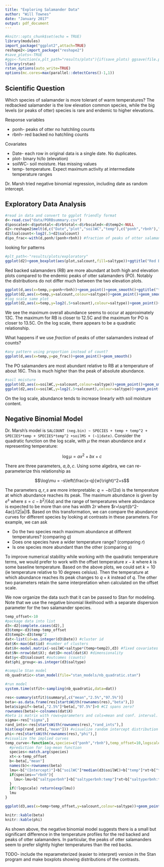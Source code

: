 ```yaml
---
title: "Exploring Salamander Data"
author: "Will Townes"
date: "January 2017"
output: pdf_document
---
```


```r
#knitr::opts_chunk$set(echo = TRUE)
library(modules)
import_package("ggplot2",attach=TRUE)
reshape2<-import_package("reshape2")
#save_plots<-TRUE
#ggs<-function(x,plt_path="results/plots"){if(save_plots) ggsave(file.path(plt_path,x))}
library(rstan)
rstan_options(auto_write=TRUE)
options(mc.cores=max(parallel::detectCores()-1,1))
```

## Scientific Question

Which species of salamander is more tolerant of warm temperatures? The redbacked salamander is the low elevation common species, while the big levels (or peaks of otter) species is rare and endemic to higher elevations.

Response variables

* ponh- peaks of otter no hatchling counts
* rbnh- red backed no hatchling counts

Covariates

* Date- each row in original data is a single date. No duplicates.
* plot- binary hi/lo (elevation)
* soilWC- soil moisture. Has missing values
* temp- temperature. Expect maximum activity at intermediate temperature ranges

Dr. Marsh tried negative binomial regression, including date as random intercept.

## Exploratory Data Analysis

```r
#read in data and convert to ggplot friendly format
d<-read.csv("data/PORBsummary.csv")
d$poscaled<-d$pototal<-d$rbtotal<-d$rbscaled<-d$temp2<-NULL
d2<-reshape2$melt(d,c("Date","plot","soilWC","temp"),c("ponh","rbnh"),"saltype",value.name="salcount")
d2$lsalcount<-log2(.5+d2$salcount)
d$po_frac<-with(d,ponh/(ponh+rbnh)) #fraction of peaks of otter salamanders
```

looking for patterns

```r
#plt_path<-"results/plots/exploratory"
ggplot(d2)+geom_boxplot(aes(plot,salcount,fill=saltype))+ggtitle("Red Backed dominant at both elevations?")
```

Red backed salamanders (RB) are more abundant at both high and elevation plots compared to the endemic peaks of otter salamanders (PO). Notably the distributions do not differ much between the two elevation plots.

```r
ggplot(d,aes(x=temp,y=ponh+rbnh))+geom_point()+geom_smooth()+ggtitle("total salcount vs temperature")
ggplot(d2,aes(x=temp,y=salcount,colour=saltype))+geom_point()+geom_smooth()+ggtitle("salcount by species versus temperature")
#log scale same plot
ggplot(d2,aes(x=temp,y=log2(.5+salcount),colour=saltype))+geom_point()+geom_smooth()+ggtitle("log-abundance by species versus temperature")
```

We see the maximum overall abundance seems to occur at approximately 13C. The maximum for RB is closer to 12.5C and the maximum for PO is closer to 13.5C. On the log scale, there appears to be a quadratic relationship.

What happens if we use *fraction* of peaks of otter salamanders instead of counts?

```r
#any pattern using proportion instead of count?
ggplot(d,aes(x=temp,y=po_frac))+geom_point()+geom_smooth()
```

The PO salamanders are most abundant relative to RB at a temperature of about 16C. This is much higher than the peak of absolute abundance.

```r
#soil moisture
ggplot(d2,aes(x=soilWC,y=salcount,colour=saltype))+geom_point()+geom_smooth()
ggplot(d2,aes(x=soilWC,y=log2(.5+salcount),colour=saltype))+geom_point()+geom_smooth()
```

On the log scale, abundance tends to increase linearly with soil moisture content.

## Negative Binomial Model

Dr. Marsh's model is `SALCOUNT (neg.bin) ~ SPECIES + temp + temp^2 + SPECIES*temp + SPECIES*temp^2 +soilMS + (~1|date)`. Consider the quadratic function on the log scale, with $\mu$ the mean abundance and $x$ representing temperature:

$$\log\mu = ax^2+bx+c$$

There are three parameters, $a,b,c$. Using some algebra, we can re-parameterize this relationship as

$$\log\mu = -s\left(\frac{x-q}{w}\right)^2+s$$

The parameters $q,r,s$ are more interpretable: $q=-b/(2a)$ is the temperature at which abundance reaches its peak. The maximum abundance is given by $e^s$ where $s=c-b^2/(4a)$ and the range of temperatures where abundance is expected to be more than one has width $2r$ where $r=\sqrt{b^2-4ac}/(2|a|)$. Based on this transformation, we can compare the abundance curves for different species by looking at contrasts in these parameters. For example, we can ask

* Do the two species reach maximum abundance at different temperatures? (comparing $q$)
* Does one species have a wider temperature range? (comparing $r$)
* Is one species more abundant than the other (comparing $s$)

To improve numerical stability while working with the quadratic temperature terms, we would prefer to work with the offset temperature $x-k$ where $k$ is some baseline temperature. Based on the above plots, we could set $k=10$ (ie temperature relative to 10 degrees celsius). Then the temperature at which abundance reaches its peak changes to $q+k$ instead of $q$. The other two parameters retain the same interpretation when calculated on the offset scale.

We now organize the data such that it can be passed to Stan for modeling. Note that we use the negative binomial likelihood with a separate dispersion parameter for the two salamander species.

```r
temp_offset<-10
#package data into list
d3<-d2[complete.cases(d2),]
d3$temp<-d3$temp-temp_offset
d3$temp2<-d3$temp^2
dat<-list(id=as.integer(d3$Date)) #cluster id
dat$K<-max(dat$id) #number of clusters
dat$X<-model.matrix(~soilWC+saltype*(temp+temp2),d3) #fixed covariates
dat$N<-nrow(dat$X); dat$D<-ncol(dat$X) #dimensionality
dat$y<-d3$salcount #outcomes (counts)
dat$phi_group<-as.integer(d3$saltype)
```
```r
#compile Stan model
nb_quadratic<-stan_model(file="stan_models/nb_quadratic.stan")
```
```r
#run model
system.time(stfit<-sampling(nb_quadratic,data=dat))
```
```r
res<-summary(stfit)$summary[,c("mean","2.5%","97.5%")]
beta<-as.data.frame(res[startsWith(rownames(res),"beta"),])
beta$signif<-beta[,"2.5%"]*beta[,"97.5%"]>0 #CI spans zero?
rownames(beta)<-colnames(dat$X)
#beta is matrix with rows=parameters and cols=mean and conf. interval.
sigma<-res["sigma",]
rand_ints<-res[startsWith(rownames(res),"rand_ints"),]
hist(exp(rand_ints[,"mean"])) #visualize random intercept distribution
phi<-res[startsWith(rownames(res),"phi"),]
#visualize the implied curves
temp_curve<-function(x,species=c("ponh","rbnh"),temp_offset=10,logscale=TRUE){
  #prediction for log-mean function
  species<-match.arg(species)
  xt<-x-temp_offset
  b<-beta[,"mean"]
  names(b)<-rownames(beta)
  lmu<-b["(Intercept)"]+b["soilWC"]*median(d3$soilWC)+b["temp"]*xt+b["temp2"]*xt^2
  if(species=="rbnh"){
    lmu<-lmu+b["saltyperbnh"]+b["saltyperbnh:temp"]*xt+b["saltyperbnh:temp2"]*xt^2
  }
  if(!logscale) return(exp(lmu))
  lmu
}

ggplot(d3,aes(x=temp+temp_offset,y=salcount,colour=saltype))+geom_point() + stat_function(fun=function(x){temp_curve(x,"ponh",logscale=FALSE)},colour="black") + stat_function(fun=function(x){temp_curve(x,"rbnh",logscale=FALSE)},colour="black")+xlab("temperature(C)")+ylab("salamander abundance (count)")

knitr::kable(beta)
knitr::kable(phi)
```

As shown above, the negative binomial model suggests there is a small but significant difference in the temperature profiles for the red backed and peaks of otter salamanders. In particular, the peaks of otter salamanders seem to prefer slightly higher temperatures than the red backs.

TODO- include the reparameterized (easier to interpret) version in the Stan program and make boxplots showing distributions of the contrasts.
